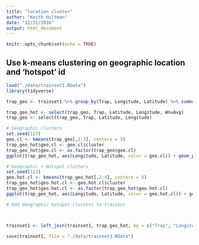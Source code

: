 ```yaml
---
title: "location cluster"
author: "Keith Hultman"
date: "12/11/2016"
output: html_document
---
```


```r
knitr::opts_chunk$set(echo = TRUE)
```

## Use k-means clustering on geographic location and 'hotspot' id

```r
load("./data/trainset1.RData")
library(tidyverse)

trap_geo <- trainset1 %>% group_by(Trap, Longitude, Latitude) %>% summarise(number = n(), WnvTot = sum(WnvPresent)) %>% mutate(WnvAvg = WnvTot/number) %>% arrange(Trap)

trap_geo_hot <- select(trap_geo, Trap, Latitude, Longitude, WnvAvg)
trap_geo <- select(trap_geo, Trap, Latitude, Longitude)

# Geographic clusters
set.seed(123)
geo.cl <- kmeans(trap_geo[,2:3], centers = 5)
trap_geo_hot$geo.cl <- geo.cl$cluster
trap_geo_hot$geo.cl <- as.factor(trap_geo$geo.cl)
ggplot(trap_geo_hot, aes(Longitude, Latitude, color = geo.cl)) + geom_point()

# Geographic + Hotspot clusters
set.seed(123)
geo.hot.cl <- kmeans(trap_geo_hot[,2:4], centers = 6)
trap_geo_hot$geo.hot.cl <- geo.hot.cl$cluster
trap_geo_hot$geo.hot.cl <- as.factor(trap_geo_hot$geo.hot.cl)
ggplot(trap_geo_hot, aes(Longitude, Latitude, color = geo.hot.cl)) + geom_point()

# Add Geographic hotspot clusters to trainset



trainset1 <- left_join(trainset1, trap_geo_hot, by = c("Trap", "Longitude", "Latitude"))

save(trainset1, file = "./data/trainset3.RData")

```

